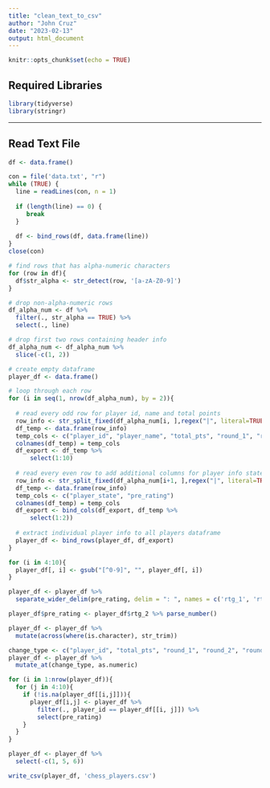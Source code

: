 ```yaml
---
title: "clean_text_to_csv"
author: "John Cruz"
date: "2023-02-13"
output: html_document
---
```


```r
knitr::opts_chunk$set(echo = TRUE)
```

## Required Libraries

```r
library(tidyverse)
library(stringr)
```

---

## Read Text File

```r

df <- data.frame()

con = file('data.txt', "r")
while (TRUE) {
  line = readLines(con, n = 1)
  
  if (length(line) == 0) {
     break
  }
  
  df <- bind_rows(df, data.frame(line))
}
close(con)

```



``` r

# find rows that has alpha-numeric characters
for (row in df){
  df$str_alpha <- str_detect(row, '[a-zA-Z0-9]')
}

# drop non-alpha-numeric rows
df_alpha_num <- df %>% 
  filter(., str_alpha == TRUE) %>%
  select(., line)

# drop first two rows containing header info
df_alpha_num <- df_alpha_num %>%
  slice(-c(1, 2))

```



``` r
# create empty dataframe
player_df <- data.frame()

# loop through each row 
for (i in seq(1, nrow(df_alpha_num), by = 2)){
  
  # read every odd row for player id, name and total points
  row_info <- str_split_fixed(df_alpha_num[i, ],regex("|", literal=TRUE),n=Inf)
  df_temp <- data.frame(row_info)
  temp_cols <- c("player_id", "player_name", "total_pts", "round_1", "round_2", "round_3", "round_4", "round_5", "round_6", "round_7")
  colnames(df_temp) = temp_cols
  df_export <- df_temp %>% 
      select(1:10)
  
  # read every even row to add additional columns for player info state and pre-rating
  row_info <- str_split_fixed(df_alpha_num[i+1, ],regex("|", literal=TRUE),n=Inf)
  df_temp <- data.frame(row_info)
  temp_cols <- c("player_state", "pre_rating")
  colnames(df_temp) = temp_cols
  df_export <- bind_cols(df_export, df_temp %>% 
      select(1:2))
  
  # extract individual player info to all players dataframe
  player_df <- bind_rows(player_df, df_export)
}
```

``` r
for (i in 4:10){
  player_df[, i] <- gsub("[^0-9]", "", player_df[, i])
}
```

``` r
player_df <- player_df %>% 
  separate_wider_delim(pre_rating, delim = ": ", names = c('rtg_1', 'rtg_2'))

player_df$pre_rating <- player_df$rtg_2 %>% parse_number()
```

``` r
player_df <- player_df %>% 
  mutate(across(where(is.character), str_trim))
```

``` r
change_type <- c("player_id", "total_pts", "round_1", "round_2", "round_3", "round_4", "round_5", "round_6", "round_7", "pre_rating")
player_df <- player_df %>% 
  mutate_at(change_type, as.numeric)
```

``` r
for (i in 1:nrow(player_df)){
  for (j in 4:10){
    if (!is.na(player_df[[i,j]])){
      player_df[i,j] <- player_df %>% 
        filter(., player_id == player_df[[i, j]]) %>% 
        select(pre_rating)
    }
  }
}
```


``` r
player_df <- player_df %>% 
  select(-c(1, 5, 6)) 

write_csv(player_df, 'chess_players.csv')
```


